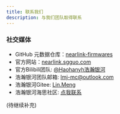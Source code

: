 ```yaml
---
title: 联系我们
description: 与我们团队取得联系
---
```

### 社交媒体
- GitHub 元数据仓库：[nearlink-firmwares](https://github.com/MiraHikari/nearlink-firmwares)
- 官方网站：[nearlink.sgguo.com](https://nearlink.sgguo.com)
- 官方Bilibili团队: [@Haohanyh浩瀚银河](https://space.bilibili.com/1125364587)
- 浩瀚银河团队邮箱: [lmj-mc@outlook.com](mailto:lmj-mc@outlook.com)
- 浩瀚银河Gitee: [Lin.Meng](https://gitee.com/su-muyao)
- 浩瀚银河海思社区: [点我联系](https://developers.hisilicon.com/userhomepage?uid=229213b344fb46238d47bc1f209583c9)

(待继续补充)